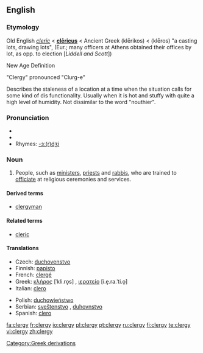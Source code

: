 ==English==

===Etymology===
Old English ''[[cleric]]'' < {{L.}} '''[[clericus#Latin|clēricus]]''' < Ancient Greek '''{{polytonic|[[κληρικός]]}}''' (klērikos) < '''{{polytonic|[[κλῆρος]]}}''' (klēros) "a casting lots, drawing lots", (Eur.; many officers at Athens obtained their offices by lot, as opp. to election [''Liddell and Scott''])

New Age Definition

"Clergy" pronounced "Clurg-e"

Describes the staleness of a location at a time when the situation calls for some kind of dis functionality. Usually when it is hot and stuffy with quite a high level of humidity. Not dissimilar to the word "nouthier".

===Pronunciation===
*{{IPA|/'klɜɾʒI/}}
*{{audio|en-us-clergy.ogg|Audio (US)}}
*Rhymes: [[Rhymes:English:-ɜː(r)dʒi|-ɜː(r)dʒi]]

===Noun===
{{en-noun|clerg|ies}}

# People, such as [[minister]]s, [[priest]]s and [[rabbi]]s, who are trained to [[officiate]] at religious ceremonies and services.

====Derived terms====
* [[clergyman]]

====Related terms====
*[[cleric]]

====Translations====
{{trans-top|people trained to officiate at religious ceremonies and services}}
*Czech: [[duchovenstvo]] {{n}}
*Finnish: [[papisto]]
*French: [[clergé]]
*Greek: [[κλήρος]] [ˈkli.ro̞s] {{m}}, [[ιερατείο]] [i.e̞.ra.ˈti.o̞] {{n}}
*Italian: [[clero]] {{m}}
{{trans-mid}}
*Polish: [[duchowieństwo]] {{n}}
*Serbian: [[sveštenstvo]] {{n}}, [[duhovnstvo]] {{n}}
*Spanish: [[clero]] {{m}}
{{trans-bottom}}

[[Category:Greek derivations]]

[[fa:clergy]]
[[fr:clergy]]
[[io:clergy]]
[[pl:clergy]]
[[pt:clergy]]
[[ru:clergy]]
[[fi:clergy]]
[[te:clergy]]
[[vi:clergy]]
[[zh:clergy]]